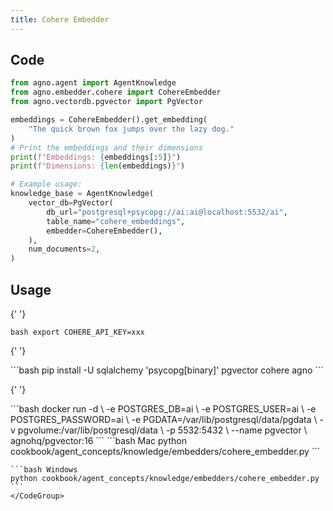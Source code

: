 ```yaml
---
title: Cohere Embedder
---
```


## Code

```python
from agno.agent import AgentKnowledge
from agno.embedder.cohere import CohereEmbedder
from agno.vectordb.pgvector import PgVector

embeddings = CohereEmbedder().get_embedding(
    "The quick brown fox jumps over the lazy dog."
)
# Print the embeddings and their dimensions
print(f"Embeddings: {embeddings[:5]}")
print(f"Dimensions: {len(embeddings)}")

# Example usage:
knowledge_base = AgentKnowledge(
    vector_db=PgVector(
        db_url="postgresql+psycopg://ai:ai@localhost:5532/ai",
        table_name="cohere_embeddings",
        embedder=CohereEmbedder(),
    ),
    num_documents=2,
)
```

## Usage

<Steps>
  <Snippet file="create-venv-step.mdx" />

{' '}

<Step title="Set your API key">```bash export COHERE_API_KEY=xxx ```</Step>

{' '}

<Step title="Install libraries">
  ```bash pip install -U sqlalchemy 'psycopg[binary]' pgvector cohere agno ```
</Step>

{' '}

<Step title="Run PgVector">
  ```bash docker run -d \ -e POSTGRES_DB=ai \ -e POSTGRES_USER=ai \ -e POSTGRES_PASSWORD=ai \ -e
  PGDATA=/var/lib/postgresql/data/pgdata \ -v pgvolume:/var/lib/postgresql/data \ -p 5532:5432 \
  --name pgvector \ agnohq/pgvector:16 ```
</Step>

  <Step title="Run Agent">
    <CodeGroup>
    ```bash Mac
    python cookbook/agent_concepts/knowledge/embedders/cohere_embedder.py
    ```

    ```bash Windows
    python cookbook/agent_concepts/knowledge/embedders/cohere_embedder.py
    ```
    </CodeGroup>

  </Step>
</Steps>
